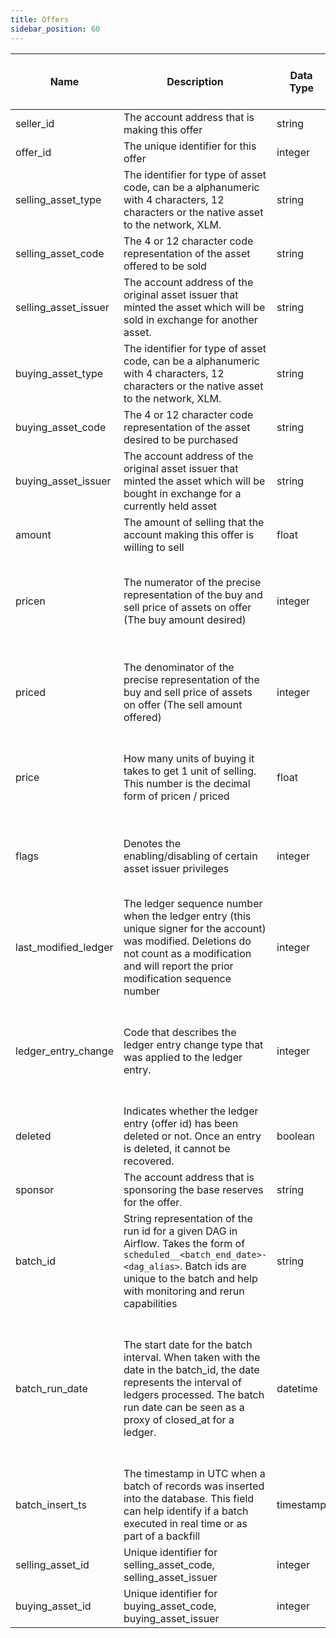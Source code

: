 ```yaml
---
title: Offers
sidebar_position: 60
---
```


| Name | Description | Data Type | Domain Values | Primary Key? | Natural Key? | Partition or Cluster Field? | Required? | Notes |
| --- | --- | --- | --- | --- | --- | --- | --- | --- |
| seller_id | The account address that is making this offer | string |  |  |  |  | Yes |  |
| offer_id | The unique identifier for this offer | integer |  |  |  |  | Yes |  |
| selling_asset_type | The identifier for type of asset code, can be a alphanumeric with 4 characters, 12 characters or the native asset to the network, XLM. | string | credit_alphanum4 credit_alphanum12 native |  |  |  | Yes |  |
| selling_asset_code | The 4 or 12 character code representation of the asset offered to be sold | string |  |  |  |  | No |  |
| selling_asset_issuer | The account address of the original asset issuer that minted the asset which will be sold in exchange for another asset. | string |  |  |  |  | No |  |
| buying_asset_type | The identifier for type of asset code, can be a alphanumeric with 4 characters, 12 characters or the native asset to the network, XLM. | string | credit_alphanum4 credit_alphanum12 native |  |  |  | Yes |  |
| buying_asset_code | The 4 or 12 character code representation of the asset desired to be purchased | string |  |  |  |  | No |  |
| buying_asset_issuer | The account address of the original asset issuer that minted the asset which will be bought in exchange for a currently held asset | string |  |  |  |  | No |  |
| amount | The amount of selling that the account making this offer is willing to sell | float |  |  |  |  | Yes |  |
| pricen | The numerator of the precise representation of the buy and sell price of assets on offer (The buy amount desired) | integer |  |  |  |  | Yes | If an offer wants to sell 10 XLM in exchange for 1 USD, the numerator will be 1. |
| priced | The denominator of the precise representation of the buy and sell price of assets on offer (The sell amount offered) | integer |  |  |  |  | Yes | If an offer wants to sell 10 XLM in exchange for 1 USD, the denominator will be 10. |
| price | How many units of buying it takes to get 1 unit of selling. This number is the decimal form of pricen / priced | float |  |  |  |  | Yes | If an offer wants to sell 10 XLM in exchange for 1 USD, the price will be 0.1 |
| flags | Denotes the enabling/disabling of certain asset issuer privileges | integer | 0 - None, Default 1 - Passive (offer with this flag will not act on and take a reverse offer of equal price) |  |  |  | Yes |  |
| last_modified_ledger | The ledger sequence number when the ledger entry (this unique signer for the account) was modified. Deletions do not count as a modification and will report the prior modification sequence number | integer |  |  | Yes | cluster | Yes |  |
| ledger_entry_change | Code that describes the ledger entry change type that was applied to the ledger entry. | integer | 0 - Ledger Entry Created 1 - Ledger Entry Updated 2 - Ledger Entry Deleted 3 - Ledger Entry State (value of the entry) |  | Yes |  | Yes | Valid entry change types are 0, 1, and 2 for ledger entries of type \`offers\`. |
| deleted | Indicates whether the ledger entry (offer id) has been deleted or not. Once an entry is deleted, it cannot be recovered. | boolean |  |  |  |  | Yes |  |
| sponsor | The account address that is sponsoring the base reserves for the offer. | string |  |  |  |  | No |  |
| batch_id | String representation of the run id for a given DAG in Airflow. Takes the form of `scheduled__<batch_end_date>-<dag_alias>`. Batch ids are unique to the batch and help with monitoring and rerun capabilities | string |  |  |  |  | Yes |  |
| batch_run_date | The start date for the batch interval. When taken with the date in the batch_id, the date represents the interval of ledgers processed. The batch run date can be seen as a proxy of closed_at for a ledger. | datetime |  |  |  | MONTH partition | Yes | The table is partitioned on batch_run_date. It is recommended to always include the batch_run_date in the filter if possible to help reduce query cost. |
| batch_insert_ts | The timestamp in UTC when a batch of records was inserted into the database. This field can help identify if a batch executed in real time or as part of a backfill | timestamp |  |  |  |  | Yes |  |
| selling_asset_id | Unique identifier for selling_asset_code, selling_asset_issuer | integer |  |  |  | cluster | No |  |
| buying_asset_id | Unique identifier for buying_asset_code, buying_asset_issuer | integer |  |  |  | cluster | No |  |
